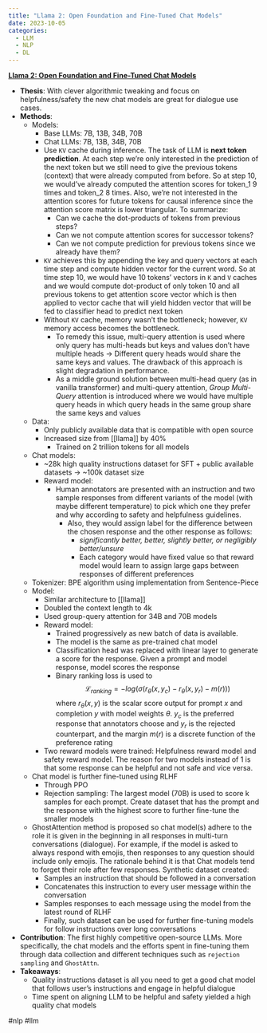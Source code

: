 ```yaml
---
title: "Llama 2: Open Foundation and Fine-Tuned Chat Models"
date: 2023-10-05
categories:
  - LLM
  - NLP
  - DL
---
```


**[Llama 2: Open Foundation and Fine-Tuned Chat Models](http://arxiv.org/abs/2307.09288)**

- **Thesis**: With clever algorithmic tweaking and focus on helpfulness/safety
  the new chat models are great for dialogue use cases.
- **Methods**:
  - Models:
    - Base LLMs: 7B, 13B, 34B, 70B
    - Chat LLMs: 7B, 13B, 34B, 70B
    - Use `KV` cache during inference. The task of LLM is **next token prediction**.
      At each step we're only interested in the prediction of the next token but
      we still need to give the previous tokens (context) that were already
      computed from before. So at step $10$, we would've already computed the
      attention scores for token_1 9 times and token_2 8 times. Also, we're 
      not interested in the attention scores for future tokens for causal inference since the attention score matrix is lower triangular. To summarize:
      - Can we cache the dot-products of tokens from previous steps?
      - Can we not compute attention scores for successor tokens?
      - Can we not compute prediction for previous tokens since we already have them?
    - `KV` achieves this by appending the key and query vectors at each time step and compute hidden vector for the current word. So at time step 10, we would have 10 tokens' vectors in `K` and `V` caches and we would compute dot-product of only token 10 and all previous tokens to get attention score vector which is then applied to vector cache that will yield hidden vector that will be fed to classifier head to predict next token
    - Without `KV` cache, memory wasn't the bottleneck; however, `KV` memory access becomes the bottleneck.
      - To remedy this issue, multi-query attention is used where only query has multi-heads but keys and values don't have multiple heads -> Different query heads would share the same keys and values. The drawback of this approach is slight degradation in performance.
      - As a middle ground solution between multi-head query (as in vanilla transformer) and multi-query attention, _Group Multi-Query_ attention is introduced where we would have multiple query heads in which query heads in the same group share the same keys and values
  - Data:
    - Only publicly available data that is compatible with open source
    - Increased size from [[llama]] by $40\%$
      - Trained on 2 trillion tokens for all models
  - Chat models:
    - ~28k high quality instructions dataset for SFT + public available datasets -> ~100k dataset size
    - Reward model:
      - Human annotators are presented with an instruction and two sample responses from different variants of the model (with maybe different temperature) to pick which one they prefer and why according to safety and helpfulness guidelines.
        - Also, they would assign label for the difference between the chosen response and the other response as follows:
          - _significantly better, better, slightly better, or negligibly better/unsure_
          - Each category would have fixed value so that reward model would learn to assign large gaps between responses of different preferences
  - Tokenizer: BPE algorithm using implementation from Sentence-Piece
  - Model:
    - Similar architecture to [[llama]]
    - Doubled the context length to 4k
    - Used group-query attention for 34B and 70B models
    - Reward model:
      - Trained progressively as new batch of data is available.
      - The model is the same as pre-trained chat model
      - Classification head was replaced with linear layer to generate a score for the response. Given a prompt and model response, model scores the response
      - Binary ranking loss is used to
        $$\mathcal{L}_{ranking} = -log(\sigma(r_\theta(x,y_{c}) - r_\theta(x,y_{r}) - m(r)))$$where $r_\theta(x, y)$ is the scalar score output for prompt $x$ and completion $y$ with model weights $\theta$. $y_{c}$ is the preferred response that annotators choose and $y_{r}$ is the rejected counterpart, and the margin $m(r)$ is a discrete function of the preference rating
    - Two reward models were trained: Helpfulness reward model and safety reward model. The reason for two models instead of 1 is that some response can be helpful and not safe and vice versa.
  - Chat model is further fine-tuned using RLHF
    - Through PPO
    - Rejection sampling: The largest model (70B) is used to score k samples for each prompt. Create dataset that has the prompt and the response with the highest score to further fine-tune the smaller models
  - GhostAttention method is proposed so chat model(s) adhere to the role it is given in the beginning in all responses in multi-turn conversations (dialogue). For example, if the model is asked to always respond with emojis, then responses to any question should include only emojis. The rationale behind it is that Chat models tend to forget their role after few responses. Synthetic dataset created:
    - Samples an instruction that should be followed in a conversation
    - Concatenates this instruction to every user message within the conversation
    - Samples responses to each message using the model from the latest round of RLHF
    - Finally, such dataset can be used for further fine-tuning models for follow instructions over long conversations
- **Contribution**: The first highly competitive open-source LLMs. More
  specifically, the chat models and the efforts spent in fine-tuning them
  through data collection and different techniques such as `rejection sampling`
  and `GhostAttn`.
- **Takeaways**:
  - Quality instructions dataset is all you need to get a good chat model that follows user's instructions and engage in helpful dialogue
  - Time spent on aligning LLM to be helpful and safety yielded a high quality
    chat models

#nlp #llm
